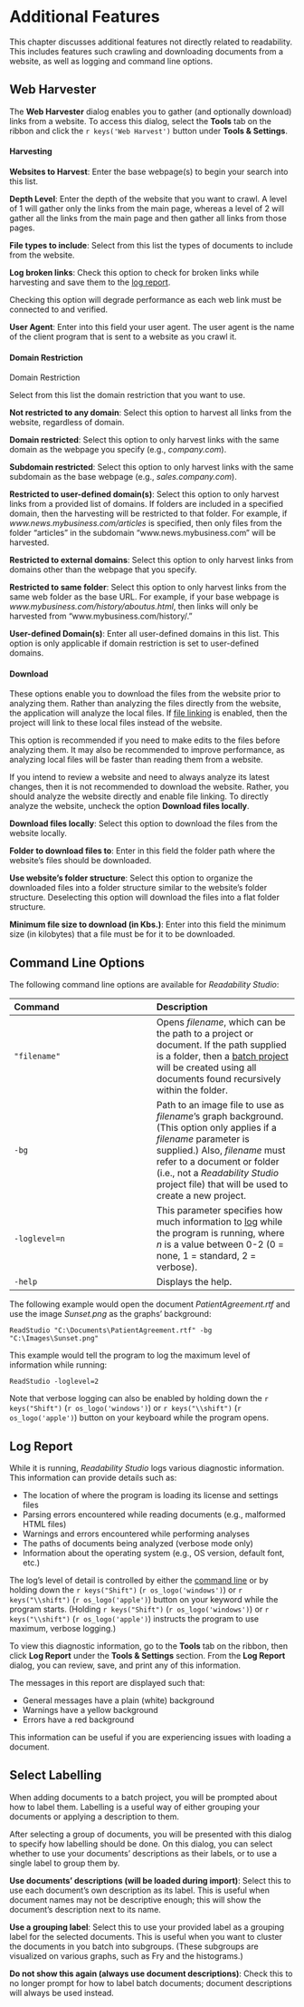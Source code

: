 # Additional Features {#additional-features}

This chapter discusses additional features not directly related to readability. This includes features such crawling and downloading documents from a website, as well as logging and command line options.

## Web Harvester {#web-harvester}

The **Web Harvester** dialog enables you to gather (and optionally download) links from a website. To access this dialog, select the **Tools** tab on the ribbon and click the `r keys('Web Harvest')` button under **Tools & Settings**.

#### Harvesting {-}

**Websites to Harvest**: Enter the base webpage(s) to begin your search into this list.

**Depth Level**: Enter the depth of the website that you want to crawl. A level of 1 will gather only the links from the main page, whereas a level of 2 will gather all the links from the main page and then gather all links from those pages.

**File types to include**: Select from this list the types of documents to include from the website.

**Log broken links**: Check this option to check for broken links while harvesting and save them to the [log report](#log-report).

::: {.warningsection data-latex=""}
Checking this option will degrade performance as each web link must be connected to and verified.
:::

**User Agent**: Enter into this field your user agent. The user agent is the name of the client program that is sent to a website as you crawl it.

#### Domain Restriction {-}

:::: {.optionssection data-latex=""}
::: {.optionssectiontitle data-latex=""}
Domain Restriction
:::

Select from this list the domain restriction that you want to use.

**Not restricted to any domain**: Select this option to harvest all links from the website, regardless of domain.

**Domain restricted**: Select this option to only harvest links with the same domain as the webpage you specify (e.g., *company.com*).

**Subdomain restricted**: Select this option to only harvest links with the same subdomain as the base webpage (e.g., *sales.company.com*).

**Restricted to user-defined domain(s)**: Select this option to only harvest links from a provided list of domains. If folders are included in a specified domain, then the harvesting will be restricted to that folder. For example, if *www.news.mybusiness.com/articles* is specified, then only files from the folder “articles” in the subdomain “www.news.mybusiness.com” will be harvested.

**Restricted to external domains**: Select this option to only harvest links from domains other than the webpage that you specify.

**Restricted to same folder**: Select this option to only harvest links from the same web folder as the base URL. For example, if your base webpage is *www.mybusiness.com/history/aboutus.html*, then links will only be harvested from “www.mybusiness.com/history/.”
::::

**User-defined Domain(s)**: Enter all user-defined domains in this list. This option is only applicable if domain restriction is set to user-defined domains.

#### Download {-}

These options enable you to download the files from the website prior to analyzing them. Rather than analyzing the files directly from the website, the application will analyze the local files. If [file linking](#options-document) is enabled, then the project will link to these local files instead of the website.

This option is recommended if you need to make edits to the files before analyzing them. It may also be recommended to improve performance, as analyzing local files will be faster than reading them from a website.

If you intend to review a website and need to always analyze its latest changes, then it is not recommended to download the website. Rather, you should analyze the website directly and enable file linking. To directly analyze the website, uncheck the option **Download files locally**.

**Download files locally**: Select this option to download the files from the website locally.

**Folder to download files to**: Enter in this field the folder path where the website's files should be downloaded.

**Use website's folder structure**: Select this option to organize the downloaded files into a folder structure similar to the website's folder structure. Deselecting this option will download the files into a flat folder structure.

**Minimum file size to download (in Kbs.)**: Enter into this field the minimum size (in kilobytes) that a file must be for it to be downloaded.

## Command Line Options {#command-line-options}

The following command line options are available for *Readability Studio*:

| Command | Description |
| :-- | :-- |
| `"filename"` | Opens *filename*, which can be the path to a project or document. If the path supplied is a folder, then a [batch project](#creating-batch-project) will be created using all documents found recursively within the folder. |
| `-bg` | Path to an image file to use as *filename*'s graph background. (This option only applies if a *filename* parameter is supplied.) Also, *filename* must refer to a document or folder (i.e., not a *Readability Studio* project file) that will be used to create a new project. |
| `-loglevel=n` | This parameter specifies how much information to [log](#log-report) while the program is running, where *n* is a value between 0-2 (0 = none, 1 = standard, 2 = verbose). |
| `-help` | Displays the help. |

The following example would open the document *PatientAgreement.rtf* and use the image *Sunset.png* as the graphs' background:

::: {.darkmode data-latex=''}
`ReadStudio "C:\Documents\PatientAgreement.rtf" -bg "C:\Images\Sunset.png"`
:::

This example would tell the program to log the maximum level of information while running:

::: {.darkmode data-latex=''}
`ReadStudio -loglevel=2`
:::

Note that verbose logging can also be enabled by holding down the `r keys("Shift")` (`r os_logo('windows')`) or `r keys("\\shift")` (`r os_logo('apple')`) button on your keyboard while the program opens.

## Log Report {#log-report}

While it is running, *Readability Studio* logs various diagnostic information. This information can provide details such as:

- The location of where the program is loading its license and settings files
- Parsing errors encountered while reading documents (e.g., malformed HTML files)
- Warnings and errors encountered while performing analyses
- The paths of documents being analyzed (verbose mode only)
- Information about the operating system (e.g., OS version, default font, etc.)

The log's level of detail is controlled by either the [command line](#command-line-options) or by holding down the `r keys("Shift")` (`r os_logo('windows')`) or `r keys("\\shift")` (`r os_logo('apple')`) button on your keyword while the program starts. (Holding `r keys("Shift")` (`r os_logo('windows')`) or `r keys("\\shift")` (`r os_logo('apple')`) instructs the program to use maximum, verbose logging.)

To view this diagnostic information, go to the **Tools** tab on the ribbon, then click **Log Report** under the **Tools & Settings** section. From the **Log Report** dialog, you can review, save, and print any of this information.

The messages in this report are displayed such that:

-   General messages have a plain (white) background
-   Warnings have a yellow background
-   Errors have a red background

This information can be useful if you are experiencing issues with loading a document.

## Select Labelling {#select-labelling}

When adding documents to a batch project, you will be prompted about how to label them. Labelling is a useful way of either grouping your documents or applying a description to them.

After selecting a group of documents, you will be presented with this dialog to specify how labelling should be done. On this dialog, you can select whether to use your documents' descriptions as their labels, or to use a single label to group them by.

::: {.optionssection data-latex=""}
**Use documents' descriptions (will be loaded during import)**: Select this to use each document's own description as its label. This is useful when document names may not be descriptive enough; this will show the document's description next to its name.

**Use a grouping label**: Select this to use your provided label as a grouping label for the selected documents. This is useful when you want to cluster the documents in you batch into subgroups. (These subgroups are visualized on various graphs, such as Fry\index{Fry} and the histograms.)
:::

**Do not show this again (always use document descriptions)**: Check this to no longer prompt for how to label batch documents; document descriptions will always be used instead.
